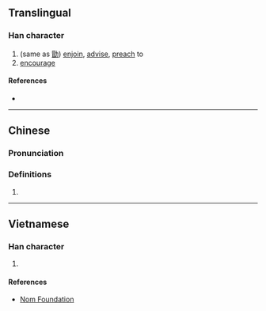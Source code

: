 {{also|勗}}
{{character info/new}}
==Translingual==

===Han character===
{{Han char|rn=73|rad=曰|as=08|sn=12|four=|canj=ASJS|ids=⿱日⿸耳力}}

# (same as [[勖]]) [[enjoin]], [[advise]], [[preach]] to
# [[encourage]]

====References====
* {{Han ref|kx=0503.071|hdz=21516.070|uh=6702|ud=26370}}

----

==Chinese==
{{zh-forms}}

===Pronunciation===
{{zh-pron
|m=xù
|c=juk1
|mc=
|oc=
|ma=
|cat=v
}}

===Definitions===
{{zh-hanzi}}

# {{rfdef|lang=zh}}

----

==Vietnamese==

===Han character===
{{vi-readings|rs=曰08|hanviet=húc}}

# {{defn|lang=vi|sort=曰08}}

====References====
* [http://nomfoundation.org/common/nom_details.php?codepoint=6702 Nom Foundation]